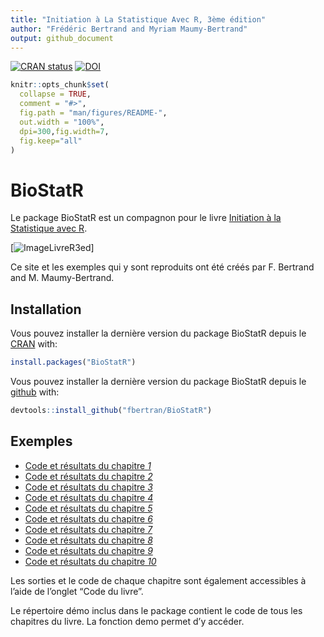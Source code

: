 ```yaml
---
title: "Initiation à La Statistique Avec R, 3ème édition"
author: "Frédéric Bertrand and Myriam Maumy-Bertrand"
output: github_document
---
```


[![CRAN status](https://www.r-pkg.org/badges/version/BioStatR)](https://cran.r-project.org/package=BioStatR)
[![DOI](https://zenodo.org/badge/18437255.svg)](https://zenodo.org/badge/latestdoi/18437255)

<!-- README.md is generated from README.Rmd. Please edit that file -->

```r
knitr::opts_chunk$set(
  collapse = TRUE,
  comment = "#>",
  fig.path = "man/figures/README-",
  out.width = "100%",
  dpi=300,fig.width=7,
  fig.keep="all"
)
```
# BioStatR

Le package BioStatR est un compagnon pour le livre [Initiation à la Statistique avec R](https://www.dunod.com/sciences-techniques/initiation-statistique-avec-r-cours-exemples-exercices-et-problemes-corriges-0).

[![ImageLivreR3ed](https://www.dunod.com/sites/default/files/styles/principal_desktop/public/thumbnails/image/9782100782826-001-X.jpeg)]

Ce site et les exemples qui y sont reproduits ont été créés par F. Bertrand and M. Maumy-Bertrand.

## Installation

Vous pouvez installer la dernière version du package BioStatR depuis le [CRAN](https://CRAN.R-project.org) with:

```r
install.packages("BioStatR")
```

Vous pouvez installer la dernière version du package BioStatR depuis le [github](https://github.com) with:

```r
devtools::install_github("fbertran/BioStatR")
```

## Exemples

* [Code et résultats du chapitre *1*](articles/Chapitre1.html)
* [Code et résultats du chapitre *2*](articles/Chapitre2.html)
* [Code et résultats du chapitre *3*](articles/Chapitre3.html)
* [Code et résultats du chapitre *4*](articles/Chapitre4.html)
* [Code et résultats du chapitre *5*](articles/Chapitre5.html)
* [Code et résultats du chapitre *6*](articles/Chapitre6.html)
* [Code et résultats du chapitre *7*](articles/Chapitre7.html)
* [Code et résultats du chapitre *8*](articles/Chapitre8.html)
* [Code et résultats du chapitre *9*](articles/Chapitre9.html)
* [Code et résultats du chapitre *10*](articles/Chapitre10.html)


Les sorties et le code de chaque chapitre sont également accessibles à l'aide de l'onglet "Code du livre".


Le répertoire démo inclus dans le package contient le code de tous les chapitres du livre. La fonction demo permet d'y accéder.
